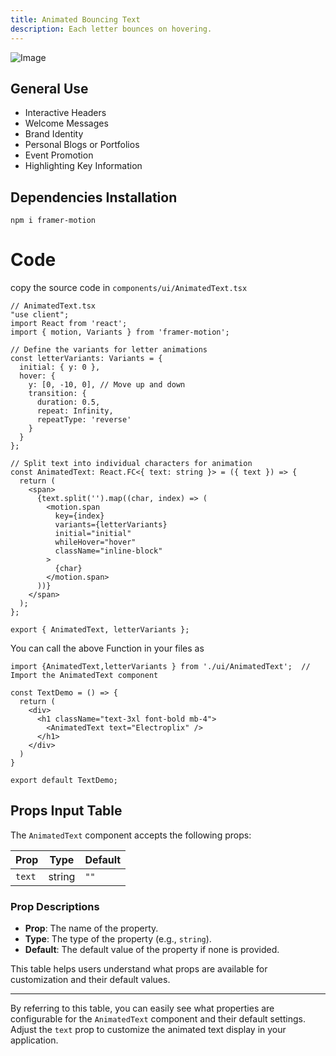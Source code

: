 ```yaml
---
title: Animated Bouncing Text
description: Each letter bounces on hovering.
---
```

![Image](/assets/docs_assets/animated_text_.gif)


## General Use
- Interactive Headers
- Welcome Messages
- Brand Identity
- Personal Blogs or Portfolios
- Event Promotion
- Highlighting Key Information

## Dependencies Installation
```
npm i framer-motion
```


# Code 
copy the source code in ```components/ui/AnimatedText.tsx```
```
// AnimatedText.tsx
"use client";
import React from 'react';
import { motion, Variants } from 'framer-motion';

// Define the variants for letter animations
const letterVariants: Variants = {
  initial: { y: 0 },
  hover: { 
    y: [0, -10, 0], // Move up and down
    transition: { 
      duration: 0.5, 
      repeat: Infinity, 
      repeatType: 'reverse' 
    }
  }
};

// Split text into individual characters for animation
const AnimatedText: React.FC<{ text: string }> = ({ text }) => {
  return (
    <span>
      {text.split('').map((char, index) => (
        <motion.span
          key={index}
          variants={letterVariants}
          initial="initial"
          whileHover="hover"
          className="inline-block"
        >
          {char}
        </motion.span>
      ))}
    </span>
  );
};

export { AnimatedText, letterVariants };
```


You can call the above Function in your files as 

```
import {AnimatedText,letterVariants } from './ui/AnimatedText';  // Import the AnimatedText component

const TextDemo = () => {
  return (
    <div>
      <h1 className="text-3xl font-bold mb-4">
        <AnimatedText text="Electroplix" />
      </h1>
    </div>
  )
}

export default TextDemo;
```

## Props Input Table

The `AnimatedText` component accepts the following props:

| Prop  | Type   | Default |
|-------|--------|---------|
| `text` | string | `""`    |

### Prop Descriptions

- **Prop**: The name of the property.
- **Type**: The type of the property (e.g., `string`).
- **Default**: The default value of the property if none is provided.

This table helps users understand what props are available for customization and their default values.

---

By referring to this table, you can easily see what properties are configurable for the `AnimatedText` component and their default settings. Adjust the `text` prop to customize the animated text display in your application.
